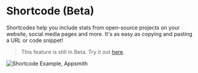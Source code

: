# Shortcode (Beta)

Shortcodes help you include stats from open-source projects on your website, social media pages and more. It's as easy as copying and pasting a URL or code snippet!

> This feature is still in Beta. Try it out [here](https://toolspace.dev/shortcode).

![Shortcode Example, Appsmith](/shortcode-example.png)
